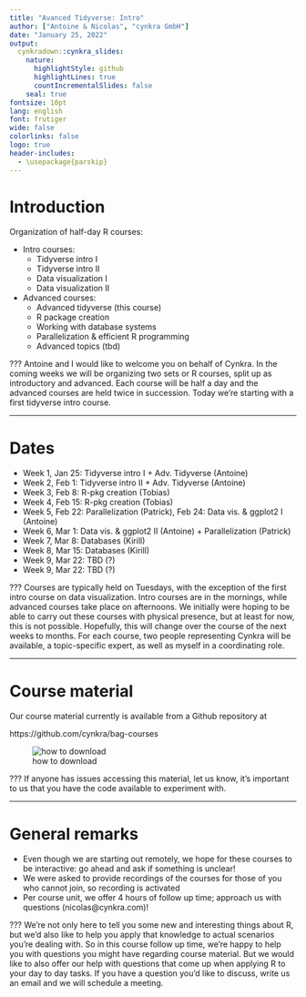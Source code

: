 ```yaml
---
title: "Avanced Tidyverse: Intro"
author: ["Antoine & Nicolas", "cynkra GmbH"]
date: "January 25, 2022"
output:
  cynkradown::cynkra_slides:
    nature:
      highlightStyle: github
      highlightLines: true
      countIncrementalSlides: false
    seal: true
fontsize: 10pt
lang: english
font: frutiger
wide: false
colorlinks: false
logo: true
header-includes:
  - \usepackage{parskip}
---
```


<style type="text/css">
.remark-code {
    font-size: 12px;
}
.font17 {
    font-size: 17px;
}
.font14 {
    font-size: 14px;
}
</style>

# Introduction

Organization of half-day R courses:

- Intro courses:
  * Tidyverse intro I
  * Tidyverse intro II
  * Data visualization I
  * Data visualization II
- Advanced courses:
  * Advanced tidyverse (this course)
  * R package creation
  * Working with database systems
  * Parallelization & efficient R programming
  * Advanced topics (tbd)

???
Antoine and I would like to welcome you on behalf of Cynkra. In the coming weeks we will be organizing two sets or R courses, split up as introductory and advanced. Each course will be half a day and the advanced courses are held twice in succession. Today we're starting with a first tidyverse intro course.

---

# Dates

- Week 1, Jan 25: Tidyverse intro I + Adv. Tidyverse (Antoine)
- Week 2, Feb 1: Tidyverse intro II + Adv. Tidyverse (Antoine)
- Week 3, Feb 8: R-pkg creation (Tobias)
- Week 4, Feb 15: R-pkg creation (Tobias)
- Week 5, Feb 22: Parallelization (Patrick), Feb 24: Data vis. & ggplot2 I (Antoine)
- Week 6, Mar 1: Data vis. & ggplot2 II (Antoine) + Parallelization (Patrick)
- Week 7, Mar 8: Databases (Kirill)
- Week 8, Mar 15: Databases (Kirill)
- Week 9, Mar 22: TBD (?)
- Week 9, Mar 22: TBD (?)

???
Courses are typically held on Tuesdays, with the exception of the first intro course on data visualization. Intro courses are in the mornings, while advanced courses take place on afternoons. We initially were hoping to be able to carry out these courses with physical presence, but at least for now, this is not possible. Hopefully, this will change over the course of the next weeks to months. For each course, two people representing Cynkra will be available, a topic-specific expert, as well as myself in a coordinating role.

---

# Course material

Our course material currently is available from a Github repository at

https://github.com/cynkra/bag-courses

![how to download](cynkra-repo-dl.png)

???
If anyone has issues accessing this material, let us know, it's important to us that you have the code available to experiment with.

---

# General remarks

- Even though we are starting out remotely, we hope for these courses to be interactive: go ahead and ask if something is unclear!
- We were asked to provide recordings of the courses for those of you who cannot join, so recording is activated
- Per course unit, we offer 4 hours of follow up time; approach us with questions (nicolas@cynkra.com)!

???
We're not only here to tell you some new and interesting things about R, but we'd also like to help you apply that knowledge to actual scenarios you're dealing with. So in this course follow up time, we're happy to help you with questions you might have regarding course material. But we would like to also offer our help with questions that come up when applying R to your day to day tasks. If you have a question you'd like to discuss, write us an email and we will schedule a meeting.
